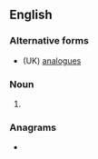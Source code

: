 {{also|analōgs}}
==English==

===Alternative forms===
* (UK) [[analogues]]

===Noun===
{{head|en|noun form}}

# {{lb|en|US}} {{plural of|analog|lang=en}}

===Anagrams===
* {{anagrams|en|a=aaglnos|Salonga}}